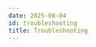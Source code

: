 ```yaml
---
date: 2025-08-04
id: troubleshooting
title: Troubleshooting
---
```


<DocCardContainer>

<DocCard
    title="📄️ General FAQs"
    description="General FAQs about migrations..."
    href="/docs/operate/troubleshooting/faqs"
/>

<DocCard
    title="📄️ Schema Migrator - Dirty database version"
    description="Instructions to resolve the dirty database version error during migration"
    href="/docs/operate/troubleshooting/dirty-migration"
/>

<DocCard
    title="📄️ Missing Columns Issue"
    description="Instructions to resolve missing columns issue in distributed ClickHouse"
    href="/docs/operate/troubleshooting/missing-column-issue"
/>

<DocCard
    title="📄️ Fix K8s Log Attribute Filtering After Upgrade"
    description="Instructions to fix the issue with k8s log attributes not filtering correctly"
    href="/docs/operate/troubleshooting/k8s-log-attribute-filtering-fix"
/>

</DocCardContainer>
